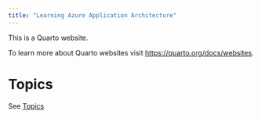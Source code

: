 ```yaml
---
title: "Learning Azure Application Architecture"
---
```


This is a Quarto website.

To learn more about Quarto websites visit <https://quarto.org/docs/websites>.

# Topics

See [Topics](topics.html)
